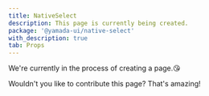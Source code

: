 ```yaml
---
title: NativeSelect
description: This page is currently being created.
package: '@yamada-ui/native-select'
with_description: true
tab: Props
---
```


We're currently in the process of creating a page.😘

Wouldn't you like to contribute this page? That's amazing!
